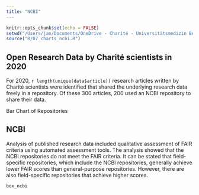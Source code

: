 ```yaml
---
title: "NCBI"
---
```


```r
knitr::opts_chunk$set(echo = FALSE)
setwd("/Users/jan/Documents/OneDrive - Charité - Universitätsmedizin Berlin/_BIH/BUA-Dashboards/fair-assessment")
source("R/07_charts_ncbi.R")
```

## Open Research Data by Charité scientists in 2020

For 2020, `r length(unique(data$article))` research articles written by Charité scientists were identified that shared the underlying research data freely in a repository. Of these 300 articles, 200 used an NCBI repository to share their data.

Bar Chart of Repositories

## NCBI

Analysis of published research data included qualitative assessment of FAIR criteria using automated assessment tools. The analysis showed that the NCBI repositories do not meet the FAIR criteria. It can be stated that field-specific repositories, which include the NCBI repositories, generally achieve lower FAIR scores than general-purpose repositories. However, there are also field-specific repositories that achieve higher scores.

```r
box_ncbi
```

